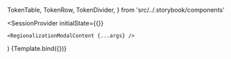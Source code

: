 
  TokenTable,
  TokenRow,
  TokenDivider,
} from 'src/../.storybook/components'

<Meta
  title="Atoms/RegionalizationModalContent"
  component={RegionalizationModalContent}
/>

  <SessionProvider
    initialState={{}}
  >
    <RegionalizationModalContent {...args} />
  </SessionProvider>
)

<Canvas>
  <Story
    name="overview-default-1"
  >
    {Template.bind({})}
  </Story>
</Canvas>
